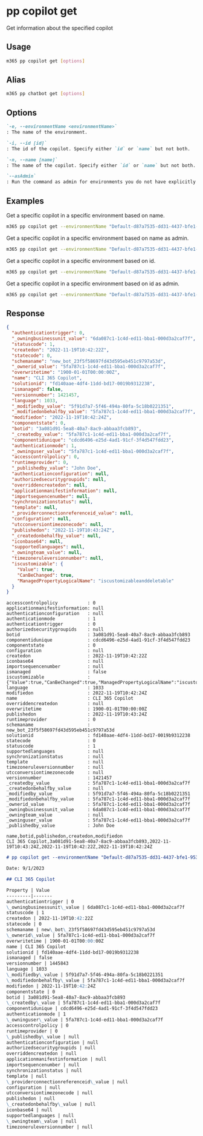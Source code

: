 
# pp copilot get

Get information about the specified copilot

## Usage

```sh
m365 pp copilot get [options]
```

## Alias

```sh
m365 pp chatbot get [options]
```

## Options

```md definition-list
`-e, --environmentName <environmentName>`
: The name of the environment.

`-i, --id [id]`
: The id of the copilot. Specify either `id` or `name` but not both.

`-n, --name [name]`
: The name of the copilot. Specify either `id` or `name` but not both.

`--asAdmin`
: Run the command as admin for environments you do not have explicitly assigned permissions to.
```

<Global />

## Examples

Get a specific copilot in a specific environment based on name.

```sh
m365 pp copilot get --environmentName "Default-d87a7535-dd31-4437-bfe1-95340acd55c5" --name "CLI 365 Copilot"
```

Get a specific copilot in a specific environment based on name as admin.

```sh
m365 pp copilot get --environmentName "Default-d87a7535-dd31-4437-bfe1-95340acd55c5" --name "CLI 365 Copilot" --asAdmin
```

Get a specific copilot in a specific environment based on id.

```sh
m365 pp copilot get --environmentName "Default-d87a7535-dd31-4437-bfe1-95340acd55c5" --id "3a081d91-5ea8-40a7-8ac9-abbaa3fcb893"
```

Get a specific copilot in a specific environment based on id as admin.

```sh
m365 pp copilot get --environmentName "Default-d87a7535-dd31-4437-bfe1-95340acd55c5" --id "3a081d91-5ea8-40a7-8ac9-abbaa3fcb893" --asAdmin
```

## Response

<Tabs>
  <TabItem value="JSON">

  ```json
  {
    "authenticationtrigger": 0,
    "_owningbusinessunit_value": "6da087c1-1c4d-ed11-bba1-000d3a2caf7f",
    "statuscode": 1,
    "createdon": "2022-11-19T10:42:22Z",
    "statecode": 0,
    "schemaname": "new_bot_23f5f58697fd43d595eb451c9797a53d",
    "_ownerid_value": "5fa787c1-1c4d-ed11-bba1-000d3a2caf7f",
    "overwritetime": "1900-01-01T00:00:00Z",
    "name": "CLI 365 Copilot",
    "solutionid": "fd140aae-4df4-11dd-bd17-0019b9312238",
    "ismanaged": false,
    "versionnumber": 1421457,
    "language": 1033,
    "_modifiedby_value": "5f91d7a7-5f46-494a-80fa-5c18b0221351",
    "_modifiedonbehalfby_value": "5fa787c1-1c4d-ed11-bba1-000d3a2caf7f",
    "modifiedon": "2022-11-19T10:42:24Z",
    "componentstate": 0,
    "botid": "3a081d91-5ea8-40a7-8ac9-abbaa3fcb893",
    "_createdby_value": "5fa787c1-1c4d-ed11-bba1-000d3a2caf7f",
    "componentidunique": "cdcd6496-e25d-4ad1-91cf-3f4d547fdd23",
    "authenticationmode": 1,
    "_owninguser_value": "5fa787c1-1c4d-ed11-bba1-000d3a2caf7f",
    "accesscontrolpolicy": 0,
    "runtimeprovider": 0,
    "_publishedby_value": "John Doe",
    "authenticationconfiguration": null,
    "authorizedsecuritygroupids": null,
    "overriddencreatedon": null,
    "applicationmanifestinformation": null,
    "importsequencenumber": null,
    "synchronizationstatus": null,
    "template": null,
    "_providerconnectionreferenceid_value": null,
    "configuration": null,
    "utcconversiontimezonecode": null,
    "publishedon": "2022-11-19T10:43:24Z",
    "_createdonbehalfby_value": null,
    "iconbase64": null,
    "supportedlanguages": null,
    "_owningteam_value": null,
    "timezoneruleversionnumber": null,
    "iscustomizable": {
      "Value": true,
      "CanBeChanged": true,
      "ManagedPropertyLogicalName": "iscustomizableanddeletable"
    }
  }
  ```

  </TabItem>
  <TabItem value="Text">

  ```text
  accesscontrolpolicy           : 0
  applicationmanifestinformation: null
  authenticationconfiguration   : null
  authenticationmode            : 1
  authenticationtrigger         : 0
  authorizedsecuritygroupids    : null
  botid                         : 3a081d91-5ea8-40a7-8ac9-abbaa3fcb893
  componentidunique             : cdcd6496-e25d-4ad1-91cf-3f4d547fdd23
  componentstate                : 0
  configuration                 : null
  createdon                     : 2022-11-19T10:42:22Z
  iconbase64                    : null
  importsequencenumber          : null
  ismanaged                     : false
  iscustomizable                : {"Value":true,"CanBeChanged":true,"ManagedPropertyLogicalName":"iscustomizableanddeletable"}
  language                      : 1033
  modifiedon                    : 2022-11-19T10:42:24Z
  name                          : CLI 365 Copilot
  overriddencreatedon           : null
  overwritetime                 : 1900-01-01T00:00:00Z
  publishedon                   : 2022-11-19T10:43:24Z
  runtimeprovider               : 0
  schemaname                    : new_bot_23f5f58697fd43d595eb451c9797a53d
  solutionid                    : fd140aae-4df4-11dd-bd17-0019b9312238
  statecode                     : 0
  statuscode                    : 1
  supportedlanguages            : null
  synchronizationstatus         : null
  template                      : null
  timezoneruleversionnumber     : null
  utcconversiontimezonecode     : null
  versionnumber                 : 1421457
  _createdby_value              : 5fa787c1-1c4d-ed11-bba1-000d3a2caf7f
  _createdonbehalfby_value      : null
  _modifiedby_value             : 5f91d7a7-5f46-494a-80fa-5c18b0221351
  _modifiedonbehalfby_value     : 5fa787c1-1c4d-ed11-bba1-000d3a2caf7f
  _ownerid_value                : 5fa787c1-1c4d-ed11-bba1-000d3a2caf7f
  _owningbusinessunit_value     : 6da087c1-1c4d-ed11-bba1-000d3a2caf7f
  _owningteam_value             : null
  _owninguser_value             : 5fa787c1-1c4d-ed11-bba1-000d3a2caf7f
  _publishedby_value            : John Doe
  ```

  </TabItem>
  <TabItem value="CSV">

  ```csv
  name,botid,publishedon,createdon,modifiedon
  CLI 365 Copilot,3a081d91-5ea8-40a7-8ac9-abbaa3fcb893,2022-11-19T10:43:24Z,2022-11-19T10:42:22Z,2022-11-19T10:42:24Z
  ```

  </TabItem>
  <TabItem value="Markdown">

  ```md
  # pp copilot get --environmentName "Default-d87a7535-dd31-4437-bfe1-95340acd55c5" --id "3a081d91-5ea8-40a7-8ac9-abbaa3fcb893"

  Date: 9/1/2023

  ## CLI 365 Copilot

  Property | Value
  ---------|-------
  authenticationtrigger | 0
  \_owningbusinessunit\_value | 6da087c1-1c4d-ed11-bba1-000d3a2caf7f
  statuscode | 1
  createdon | 2022-11-19T10:42:22Z
  statecode | 0
  schemaname | new\_bot\_23f5f58697fd43d595eb451c9797a53d
  \_ownerid\_value | 5fa787c1-1c4d-ed11-bba1-000d3a2caf7f
  overwritetime | 1900-01-01T00:00:00Z
  name | CLI 365 Copilot
  solutionid | fd140aae-4df4-11dd-bd17-0019b9312238
  ismanaged | false
  versionnumber | 1445843
  language | 1033
  \_modifiedby\_value | 5f91d7a7-5f46-494a-80fa-5c18b0221351
  \_modifiedonbehalfby\_value | 5fa787c1-1c4d-ed11-bba1-000d3a2caf7f
  modifiedon | 2022-11-19T10:42:24Z
  componentstate | 0
  botid | 3a081d91-5ea8-40a7-8ac9-abbaa3fcb893
  \_createdby\_value | 5fa787c1-1c4d-ed11-bba1-000d3a2caf7f
  componentidunique | cdcd6496-e25d-4ad1-91cf-3f4d547fdd23
  authenticationmode | 1
  \_owninguser\_value | 5fa787c1-1c4d-ed11-bba1-000d3a2caf7f
  accesscontrolpolicy | 0
  runtimeprovider | 0
  \_publishedby\_value | null
  authenticationconfiguration | null
  authorizedsecuritygroupids | null
  overriddencreatedon | null
  applicationmanifestinformation | null
  importsequencenumber | null
  synchronizationstatus | null
  template | null
  \_providerconnectionreferenceid\_value | null
  configuration | null
  utcconversiontimezonecode | null
  publishedon | null
  \_createdonbehalfby\_value | null
  iconbase64 | null
  supportedlanguages | null
  \_owningteam\_value | null
  timezoneruleversionnumber | null
  ```

  </TabItem>
</Tabs>
